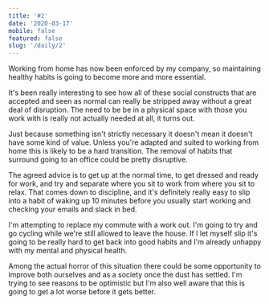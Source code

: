 ```yaml
---
title: '#2'
date: '2020-03-17'
mobile: false
featured: false
slug: '/daily/2'
---
```


Working from home has now been enforced by my company, so maintaining healthy habits is going to become more and more essential.

It's been really interesting to see how all of these social constructs that are accepted and seen as normal can really be stripped away without a great deal of disruption. The need to be be in a physical space with those you work with is really not actually needed at all, it turns out.

Just because something isn't strictly necessary it doesn't mean it doesn't have some kind of value. Unless you're adapted and suited to working from home this is likely to be a hard transition. The removal of habits that surround going to an office could be pretty disruptive.

The agreed advice is to get up at the normal time, to get dressed and ready for work, and try and separate where you sit to work from where you sit to relax. That comes down to discipline, and it's definitely really easy to slip into a habit of waking up 10 minutes before you usually start working and checking your emails and slack in bed.

I'm attempting to replace my commute with a work out. I'm going to try and go cycling while we're still allowed to leave the house. If I let myself slip it's going to be really hard to get back into good habits and I'm already unhappy with my mental and physical health.

Among the actual horror of this situation there could be some opportunity to improve both ourselves and as a society once the dust has settled. I'm trying to see reasons to be optimistic but I'm also well aware that this is going to get a lot worse before it gets better.
